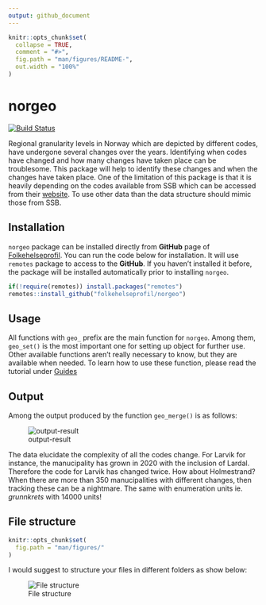 ```yaml
---
output: github_document
---
```


```r
knitr::opts_chunk$set(
  collapse = TRUE,
  comment = "#>",
  fig.path = "man/figures/README-",
  out.width = "100%"
)
```

# norgeo

<!-- badges: start -->
[![Build Status](https://travis-ci.org/ybkamaleri/norgeo.svg?branch=master)](https://travis-ci.org/ybkamaleri/norgeo)
<!-- badges: end -->

Regional granularity levels in Norway which are depicted by different codes, have
undergone several changes over the years. Identifying when codes have changed
and how many changes have taken place can be troublesome. This package will help
to identify these changes and when the changes have taken place. One of the
limitation of this package is that it is heavily depending on the codes
available from SSB which can be accessed from their
[website](https://www.ssb.no/befolkning/artikler-og-publikasjoner/regionale-endringer-2020).
To use other data than the data structure should mimic those from SSB.

## Installation

`norgeo` package can be installed directly from **GitHub** page of [Folkehelseprofil](https://github.com/folkehelseprofil). You can run the code below for installation. It will use `remotes` package to access to the **GitHub**. If you haven't installed it before, the package will be installed automatically prior to installing `norgeo`.

``` r
if(!require(remotes)) install.packages("remotes")
remotes::install_github("folkehelseprofil/norgeo")
```

## Usage

All functions with `geo_` prefix are the main function for `norgeo`. Among them, `geo_set()` is the most important
one for setting up object for further use. Other available functions aren't really necessary to know, but they are available when needed. To learn how to use these function, please read the tutorial under [Guides](articles/code-change.html)

## Output

Among the output produced by the function `geo_merge()` is as follows:

![output-result](man/figures/kommune_merge.PNG)

The data elucidate the complexity of all the codes change. For Larvik for instance, the manucipality has grown in 2020
with the inclusion of Lardal. Therefore the code for Larvik has changed twice. How about Holmestrand? When there are more than 350 manucipalities with different changes, then tracking these can be a nightmare. The same with enumeration units ie. *grunnkrets* with 14000 units!

## File structure {#file-structure}

```r
knitr::opts_chunk$set(
  fig.path = "man/figures/"
)

```
I would suggest to structure your files in different folders as show below:

![File structure](man/figures/geo_dir2.PNG)
